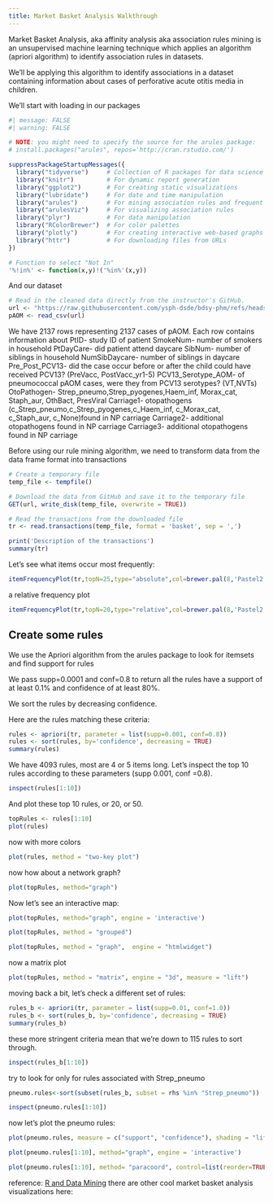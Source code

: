 ```yaml
---
title: Market Basket Analysis Walkthrough
---
```



Market Basket Analysis, aka affinity analysis aka association rules mining is an unsupervised machine learning technique which applies an algorithm (apriori algorithm) to identify association rules in datasets.

We'll be applying this algorithm to identify associations in a dataset containing information about cases of perforative acute otitis media in children.

We'll start with loading in our packages

```r
#| message: FALSE
#| warning: FALSE

# NOTE: you might need to specify the source for the arules package:
# install.packages("arules", repos='http://cran.rstudio.com/')

suppressPackageStartupMessages({
  library("tidyverse")     # Collection of R packages for data science
  library("knitr")         # For dynamic report generation
  library("ggplot2")       # For creating static visualizations
  library("lubridate")     # For date and time manipulation
  library("arules")        # For mining association rules and frequent itemsets
  library("arulesViz")     # For visualizing association rules
  library("plyr")          # For data manipulation
  library("RColorBrewer")  # For color palettes
  library("plotly")        # For creating interactive web-based graphs
  library("httr")          # For downloading files from URLs
})

# Function to select "Not In"
'%!in%' <- function(x,y)!('%in%'(x,y))
```

And our dataset

```r
# Read in the cleaned data directly from the instructor's GitHub.
url <- "https://raw.githubusercontent.com/ysph-dsde/bdsy-phm/refs/heads/main/Data/pAOM.csv"
pAOM <- read_csv(url)
```

We have 2137 rows representing 2137 cases of pAOM. Each row contains information about PtID- study ID of patient
SmokeNum- number of smokers in household
PtDayCare- did patient attend daycare
SibNum- number of siblings in household
NumSibDaycare- number of siblings in daycare
Pre_Post_PCV13- did the case occur before or after the child could have received PCV13? (PreVacc, PostVacc_yr1-5)
PCV13_Serotype_AOM- of pneumococcal pAOM cases, were they from PCV13 serotypes? (VT,NVTs)
OtoPathogen- Strep_pneumo,Strep_pyogenes,Haem_inf, Morax_cat, Staph_aur, OthBact, PresViral
Carriage1- otopathogens (c_Strep_pneumo,c_Strep_pyogenes,c_Haem_inf, c_Morax_cat, c_Staph_aur, c_None)found in NP carriage
Carriage2- additional otopathogens found in NP carriage
Carriage3- additional otopathogens found in NP carriage



Before using our rule mining algorithm, we need to transform data from the data frame format into transactions


```r
# Create a temporary file
temp_file <- tempfile()

# Download the data from GitHub and save it to the temporary file
GET(url, write_disk(temp_file, overwrite = TRUE))

# Read the transactions from the downloaded file
tr <- read.transactions(temp_file, format = 'basket', sep = ',')
```

```r
print('Description of the transactions')
summary(tr)
```

Let's see what items occur most frequently:

```r
itemFrequencyPlot(tr,topN=25,type="absolute",col=brewer.pal(8,'Pastel2'), main="pAOM rules")
```
a relative frequency plot
 
```r
itemFrequencyPlot(tr,topN=20,type="relative",col=brewer.pal(8,'Pastel2'),main="Relative frequency, pAOM")
```
## Create some rules

We use the Apriori algorithm from the arules package to look for itemsets and find support for rules

We pass supp=0.0001 and conf=0.8 to return all the rules have a support of at least 0.1% and confidence of at least 80%. 

We sort the rules by decreasing confidence. 

Here are the rules matching these criteria:

```r
rules <- apriori(tr, parameter = list(supp=0.001, conf=0.8))
rules <- sort(rules, by='confidence', decreasing = TRUE)
summary(rules)
```


We have 4093 rules, most are 4 or 5 items long. Let's inspect the top 10 rules according to these parameters (supp 0.001, conf =0.8).

```r
inspect(rules[1:10])
```

And plot these top 10 rules, or 20, or 50.

```r
topRules <- rules[1:10]
plot(rules)
```
now with more colors
```r
plot(rules, method = "two-key plot")
```

now how about a network graph?
```r
plot(topRules, method="graph")
```
Now let's see an interactive map:
```r
plot(topRules, method="graph", engine = 'interactive')
```

```r
plot(topRules, method = "grouped")
```

```r
plot(topRules, method = "graph",  engine = "htmlwidget")
```
now a matrix plot
```r
plot(topRules, method = "matrix", engine = "3d", measure = "lift")
```

moving back a bit, let's check a different set of rules:

```r
rules_b <- apriori(tr, parameter = list(supp=0.01, conf=1.0))
rules_b <- sort(rules_b, by='confidence', decreasing = TRUE)
summary(rules_b)
```
these more stringent criteria mean that we're down to 115 rules to sort through.
```r
inspect(rules_b[1:10])
```

try to look for only for rules associated with Strep_pneumo

```r
pneumo.rules<-sort(subset(rules_b, subset = rhs %in% "Strep_pneumo"))

inspect(pneumo.rules[1:10])
```
now let's plot the pneumo rules:
```r
plot(pneumo.rules, measure = c("support", "confidence"), shading = "lift")
```
```r
plot(pneumo.rules[1:10], method="graph", engine = 'interactive')

plot(pneumo.rules[1:10], method= "paracoord", control=list(reorder=TRUE))
```



reference: [R and Data Mining](http://www.rdatamining.com/examples/association-rules)
there are other cool market basket analysis visualizations here: 
